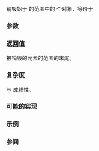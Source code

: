{{cpp/ranges/title|destroy_n}}
{{cpp/memory/navbar}}
{{dcl begin}}
{{dcl header|memory}}
{{dcl h|调用签名}}
{{dcl|since=c++20|
template&lt; no-throw-input-iterator I &gt;
    requires std::destructible&lt;std::iter_value_t&lt;I&gt;&gt;
constexpr I destroy_n( I first, std::iter_difference_t&lt;I&gt; n ) noexcept;
}}
{{dcl end}}

销毁始于 {{c|first}} 的范围中的 {{c|n}} 个对象，等价于
{{source|1=
return std::ranges::destroy(std::counted_iterator(first, n), std::default_sentinel).base();
}}

{{cpp/ranges/niebloid}}

===参数===
{{par begin}}
{{par|first|要销毁的元素范围的起始}}
{{par|n|要销毁的元素数}}
{{par end}}

===返回值===
被销毁的元素的范围的末尾。

===复杂度===
与 {{c|n}} 成线性。

===可能的实现===
{{eq fun|1=
struct destroy_n_fn
{
    template&lt;no-throw-input-iterator I&gt;
        requires std::destructible&lt;std::iter_value_t&lt;I&gt;&gt;
    constexpr I operator()(I first, std::iter_difference_t&lt;I&gt; n) const noexcept
    {
        for (; n != 0; (void)++first, --n)
            std::ranges::destroy_at(std::addressof(*first));
        return first;
    }
};

inline constexpr destroy_n_fn destroy_n{};
}}

===示例===
{{cpp/memory/destroy example|ranges::destroy_n}}

===参阅===
{{dsc begin}}
{{dsc inc|cpp/memory/ranges/dsc destroy_at}}
{{dsc inc|cpp/memory/ranges/dsc destroy}}
{{dsc inc|cpp/memory/dsc destroy_n}}
{{dsc end}}

{{langlinks|en|es|ja|ru}}